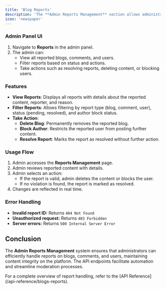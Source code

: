 ```yaml
---
title: 'Blog Reports'
description: 'The **Admin Reports Management** section allows administrators to manage reports related to blogs, users, and comments. Admins can review reports, take actions, and ensure content compliance.'
icon: 'newspaper'
---
```


### Admin Panel UI
1. Navigate to **Reports** in the admin panel.
2. The admin can:
   - View all reported blogs, comments, and users.
   - Filter reports based on status and actions.
   - Take actions such as resolving reports, deleting content, or blocking users.
   
### Features
- **View Reports**: Displays all reports with details about the reported content, reporter, and reason.
- **Filter Reports**: Allows filtering by report type (blog, comment, user), status (pending, resolved), and author block status.
- **Take Action**:
  - **Delete Blog**: Permanently removes the reported blog.
  - **Block Author**: Restricts the reported user from posting further content.
  - **Resolve Report**: Marks the report as resolved without further action.

### Usage Flow
1. Admin accesses the **Reports Management** page.
2. Admin reviews reported content with details.
3. Admin selects an action:
   - If the report is valid, admin deletes the content or blocks the user.
   - If no violation is found, the report is marked as resolved.
4. Changes are reflected in real time.

### Error Handling
- **Invalid report ID:** Returns `404 Not Found`
- **Unauthorized request:** Returns `403 Forbidden`
- **Server errors:** Returns `500 Internal Server Error`

## Conclusion
The **Admin Reports Management** system ensures that administrators can efficiently handle reports on blogs, comments, and users, maintaining content integrity on the platform. The API endpoints facilitate automation and streamline moderation processes.

<Tip>
For a complete overview of report handling, refer to the  [API Reference](/api-reference/blogs-reports).
</Tip>
